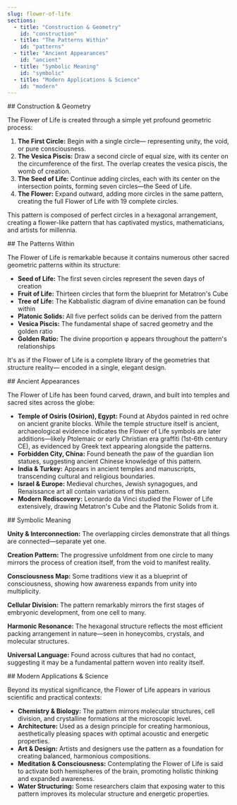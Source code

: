 ```yaml
---
slug: flower-of-life
sections:
  - title: "Construction & Geometry"
    id: "construction"
  - title: "The Patterns Within"
    id: "patterns"
  - title: "Ancient Appearances"
    id: "ancient"
  - title: "Symbolic Meaning"
    id: "symbolic"
  - title: "Modern Applications & Science"
    id: "modern"
---
```


<Section>
## Construction & Geometry

The Flower of Life is created through a simple yet profound geometric process:

1. **The First Circle:** Begin with a single circle— representing unity, the void, or pure consciousness.
2. **The Vesica Piscis:** Draw a second circle of equal size, with its center on the circumference of the first. The overlap creates the vesica piscis, the womb of creation.
3. **The Seed of Life:** Continue adding circles, each with its center on the intersection points, forming seven circles—the Seed of Life.
4. **The Flower:** Expand outward, adding more circles in the same pattern, creating the full Flower of Life with 19 complete circles.

This pattern is composed of perfect circles in a hexagonal arrangement, creating a flower-like pattern that has captivated mystics, mathematicians, and artists for millennia.
</Section>

<Section>
## The Patterns Within

The Flower of Life is remarkable because it contains numerous other sacred geometric patterns within its structure:

- **Seed of Life:** The first seven circles represent the seven days of creation
- **Fruit of Life:** Thirteen circles that form the blueprint for Metatron's Cube
- **Tree of Life:** The Kabbalistic diagram of divine emanation can be found within
- **Platonic Solids:** All five perfect solids can be derived from the pattern
- **Vesica Piscis:** The fundamental shape of sacred geometry and the golden ratio
- **Golden Ratio:** The divine proportion φ appears throughout the pattern's relationships

It's as if the Flower of Life is a complete library of the geometries that structure reality— encoded in a single, elegant design.
</Section>

<Section>
## Ancient Appearances

The Flower of Life has been found carved, drawn, and built into temples and sacred sites across the globe:

- **Temple of Osiris (Osirion), Egypt:** Found at Abydos painted in red ochre on ancient granite blocks. While the temple structure itself is ancient, archaeological evidence indicates the Flower of Life symbols are later additions—likely Ptolemaic or early Christian era graffiti (1st-6th century CE), as evidenced by Greek text appearing alongside the patterns.
- **Forbidden City, China:** Found beneath the paw of the guardian lion statues, suggesting ancient Chinese knowledge of this pattern.
- **India & Turkey:** Appears in ancient temples and manuscripts, transcending cultural and religious boundaries.
- **Israel & Europe:** Medieval churches, Jewish synagogues, and Renaissance art all contain variations of this pattern.
- **Modern Rediscovery:** Leonardo da Vinci studied the Flower of Life extensively, drawing Metatron's Cube and the Platonic Solids from it.
</Section>

<Section>
## Symbolic Meaning

**Unity & Interconnection:** The overlapping circles demonstrate that all things are connected—separate yet one.

**Creation Pattern:** The progressive unfoldment from one circle to many mirrors the process of creation itself, from the void to manifest reality.

**Consciousness Map:** Some traditions view it as a blueprint of consciousness, showing how awareness expands from unity into multiplicity.

**Cellular Division:** The pattern remarkably mirrors the first stages of embryonic development, from one cell to many.

**Harmonic Resonance:** The hexagonal structure reflects the most efficient packing arrangement in nature—seen in honeycombs, crystals, and molecular structures.

**Universal Language:** Found across cultures that had no contact, suggesting it may be a fundamental pattern woven into reality itself.
</Section>

<Section>
## Modern Applications & Science

Beyond its mystical significance, the Flower of Life appears in various scientific and practical contexts:

- **Chemistry & Biology:** The pattern mirrors molecular structures, cell division, and crystalline formations at the microscopic level.
- **Architecture:** Used as a design principle for creating harmonious, aesthetically pleasing spaces with optimal acoustic and energetic properties.
- **Art & Design:** Artists and designers use the pattern as a foundation for creating balanced, harmonious compositions.
- **Meditation & Consciousness:** Contemplating the Flower of Life is said to activate both hemispheres of the brain, promoting holistic thinking and expanded awareness.
- **Water Structuring:** Some researchers claim that exposing water to this pattern improves its molecular structure and energetic properties.
</Section>

<RelatedGeometries slug="flower-of-life" />
